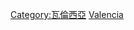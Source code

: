 {{Commons category|Buildings in Valencia}}

[[Category:瓦倫西亞|Category:瓦倫西亞]]
[[Category:西班牙各城市建築物|Valencia]]